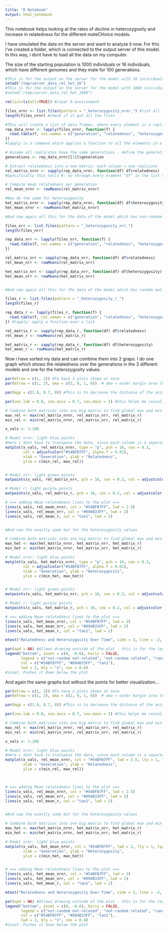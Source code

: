 ```yaml
---
title: "R Notebook"
output: html_notebook
---
```


This notebook helps looking at the rates of decline in heterozygosity and increase in relatedness for the different mateCHoice models.

I have simulated the data on the server and want to analyze it now. For this i've created a folder, which is connected to the output server of this model. In this way, i dont have to load all the data on my computer.

The size of the starting population is 1000 individuals or 16 individuals, which have different genomes and they mate for 100 generations.  

```r

#This is for the output on the server for the model with 16 incividuals
setwd("/tmp/server_data_rel_het_16")
#This is for the output on the server for the model with 1000 incividuals
#setwd("/tmp/server_data_rel_het_1000")

rm(list=ls(all=TRUE)) #clear R environment

files_nrnr <- list.files(pattern = "_heterozygosity_nrnr_") #list all files with this pattern in the name
length(files_nrnr) #check if it got all the files

#This will create a list of data frames, where every element is a replicate. Each replicate will have the column: Generation, Relatedness and heterozygosity. 
rep_data_nrnr <- lapply(files_nrnr, function(f) {
  read.table(f, col.names = c("generation", "relatedness", "heterozygosity"))
})
#lapply is a command which applies a function to all the elements in a vector - So here it names the columns of every file, stored in files_nrnr

# Assume all replicates have the same generations - define the generations for later plot them
generations <- rep_data_nrnr[[1]]$generation

# Extract relatedness into a new matrix: each column = one replicate 
rel_matrix_nrnr <- sapply(rep_data_nrnr, function(df) df$relatedness)
#Specifically this tells R: Go through every element "df" in the list rep_data_nrnr, and extract the relatedness column. 

# Compute mean relatedness per generation
rel_mean_nrnr <- rowMeans(rel_matrix_nrnr)

#Now do the same for heterozygosity
het_matrix_nrnr <- sapply(rep_data_nrnr, function(df) df$heterozygosity) #create a new matrix for all heterozygosity values
het_mean_nrnr <- rowMeans(het_matrix_nrnr)

#And now again all this for the data of the model which has non-random mating selecting for relatedness (nrr)

files_nrr <- list.files(pattern = "_heterozygosity_nrr_")
length(files_nrr)

rep_data_nrr <- lapply(files_nrr, function(f) {
  read.table(f, col.names = c("generation", "relatedness", "heterozygosity"))
})

rel_matrix_nrr <- sapply(rep_data_nrr, function(df) df$relatedness)
rel_mean_nrr <- rowMeans(rel_matrix_nrr)

het_matrix_nrr <- sapply(rep_data_nrr, function(df) df$heterozygosity)
het_mean_nrr <- rowMeans(het_matrix_nrr)


#And now again all this for the data of the model which has random mating (r)

files_r <- list.files(pattern = "_heterozygosity_r_")
length(files_r)

rep_data_r <- lapply(files_r, function(f) {
  read.table(f, col.names = c("generation", "relatedness", "heterozygosity"))
}) #lapply: apply a function over a list 

rel_matrix_r <- sapply(rep_data_r, function(df) df$relatedness)
rel_mean_r <- rowMeans(rel_matrix_r)

het_matrix_r <- sapply(rep_data_r, function(df) df$heterozygosity)
het_mean_r <- rowMeans(het_matrix_r)

```


Now i have sorted my data and can combine them into 2 graps. I do one graph which shows the relatedness over the generations in the 3 different models and one for the heterozygosity values. 
```r


par(mfrow = c(1, 2)) #To have 2 plots shown at once
par(mfrow = c(1, 2), oma = c(2, 0, 1, 0))  # oma = outer margin area (bottom, left, top, right), leaves space for a title and some space at the bottom to add a legend outside of the plots. 

par(mgp = c(1.8, 0.7, 0)) #This is to decrease the distance of the axis labels to the axis. 

par(cex.lab = 0.8, cex.axis = 0.7, cex.main = 1) #this helps me rescaling the size of the labels

# Combine both matrices into one big matrix to find global max and min
max_rel <- max(rel_matrix_nrnr, rel_matrix_nrr, rel_matrix_r)
min_rel <- min(rel_matrix_nrnr, rel_matrix_nrr, rel_matrix_r)

x_vals <- 1:100

# Model nrnr: light blue points
#Here i dont have to transpose the data, since each column is a separate data series
matplot(x_vals, rel_matrix_nrnr, type = "p", pch = 16, cex = 0.3,
        col = adjustcolor("#54BFB7FF", alpha.f = 0.01),
        xlab = "Generation", ylab = "Relatedness",
        ylim = c(min_rel, max_rel))  


# Model nrr: light green points
matpoints(x_vals, rel_matrix_nrr, pch = 16, cex = 0.3, col = adjustcolor("#894B33FF", alpha.f = 0.01)) #adding points to the existing plot from above

# Model r: light purple points
matpoints(x_vals, rel_matrix_r, pch = 16, cex = 0.2, col = adjustcolor("tan1", alpha.f = 0.01)) #again

# === adding Mean relatedness lines to the plot ===
lines(x_vals, rel_mean_nrnr, col = "#54BFB7FF", lwd = 2.5)
lines(x_vals, rel_mean_nrr, col = "#894B33FF", lwd = 2)
lines(x_vals, rel_mean_r, col = "tan1", lwd = 2)


#And now the exactly same but for the heterozygosity values

# Combine both matrices into one big matrix to find global max and min
max_het <- max(het_matrix_nrnr, het_matrix_nrr, het_matrix_r)
min_het <- min(het_matrix_nrnr, het_matrix_nrr, het_matrix_r)

# Model nrnr: light blue points
matplot(x_vals, het_matrix_nrnr, type = "p", pch = 16, cex = 0.3,
        col = adjustcolor("#54BFB7FF", alpha.f = 0.01),
        xlab = "Generation", ylab = "Heterozygosity", 
        ylim = c(min_het, max_het))  


# Model nrr: light green points
matpoints(x_vals, het_matrix_nrr, pch = 16, cex = 0.3, col = adjustcolor("#894B33FF", alpha.f = 0.01)) #add points

# Model r: light purple points
matpoints(x_vals, het_matrix_r, pch = 16, cex = 0.2, col = adjustcolor("tan1", alpha.f = 0.01)) #add points

# === adding Mean relatedness lines to the plot ===
lines(x_vals, het_mean_nrnr, col = "#54BFB7FF", lwd = 2)
lines(x_vals, het_mean_nrr, col = "#894B33FF", lwd = 2)
lines(x_vals, het_mean_r, col = "tan1", lwd = 2)

mtext("Relatedness and Heterozygosity Over Time", side = 3, line = -2, outer = TRUE, cex = 1.2) #creates a shared title

par(xpd = NA) #Allows drawing outside of the plot - this is for the legend
legend("bottom", inset = c(0, -0.6), horiz = FALSE,
       legend = c("not-random not-related", "not-random related", "random"),
       col = c("#54BFB7FF", "#894B33FF", "tan1"),
       lwd = 2, bty = "n", cex = 0.6)
#inset: Pushes it down below the plot

```

And again the same graphs but without the points for better visualization...

```r


par(mfrow = c(1, 2)) #To have 2 plots shown at once
par(mfrow = c(1, 2), oma = c(2, 0, 1, 0))  # oma = outer margin area (bottom, left, top, right), leaves space for a title and some space at the bottom to add a legend outside of the plots. 

par(mgp = c(1.8, 0.7, 0)) #This is to decrease the distance of the axis labels to the axis. 

par(cex.lab = 0.8, cex.axis = 0.7, cex.main = 1) #this helps me rescaling the size of the labels

# Combine both matrices into one big matrix to find global max and min
max_rel <- max(rel_matrix_nrnr, rel_matrix_nrr, rel_matrix_r)
min_rel <- min(rel_matrix_nrnr, rel_matrix_nrr, rel_matrix_r)

x_vals <- 1:100

# Model nrnr: light blue points
#Here i dont have to transpose the data, since each column is a separate data series
matplot(x_vals, rel_mean_nrnr, col = "#54BFB7FF", lwd = 2.5, lty = 1, type = "n",
        xlab = "Generation", ylab = "Relatedness",
        ylim = c(min_rel, max_rel))  



# === adding Mean relatedness lines to the plot ===
lines(x_vals, rel_mean_nrnr, col = "#54BFB7FF", lwd = 2.5)
lines(x_vals, rel_mean_nrr, col = "#894B33FF", lwd = 2)
lines(x_vals, rel_mean_r, col = "tan1", lwd = 2)


#And now the exactly same but for the heterozygosity values

# Combine both matrices into one big matrix to find global max and min
max_het <- max(het_matrix_nrnr, het_matrix_nrr, het_matrix_r)
min_het <- min(het_matrix_nrnr, het_matrix_nrr, het_matrix_r)

# Model nrnr: light blue points
matplot(x_vals, het_mean_nrnr, col = "#54BFB7FF", lwd = 2, lty = 1, type = "n",
        xlab = "Generation", ylab = "Heterozygosity", 
        ylim = c(min_het, max_het))  


# === adding Mean relatedness lines to the plot ===
lines(x_vals, het_mean_nrnr, col = "#54BFB7FF", lwd = 2)
lines(x_vals, het_mean_nrr, col = "#894B33FF", lwd = 2)
lines(x_vals, het_mean_r, col = "tan1", lwd = 2)

mtext("Relatedness and Heterozygosity Over Time", side = 3, line = -2, outer = TRUE, cex = 1.2) #creates a shared title

par(xpd = NA) #Allows drawing outside of the plot - this is for the legend
legend("bottom", inset = c(0, -0.6), horiz = FALSE,
       legend = c("not-random not-related", "not-random related", "random"),
       col = c("#54BFB7FF", "#894B33FF", "tan1"),
       lwd = 2, bty = "n", cex = 0.6)
#inset: Pushes it down below the plot

```


